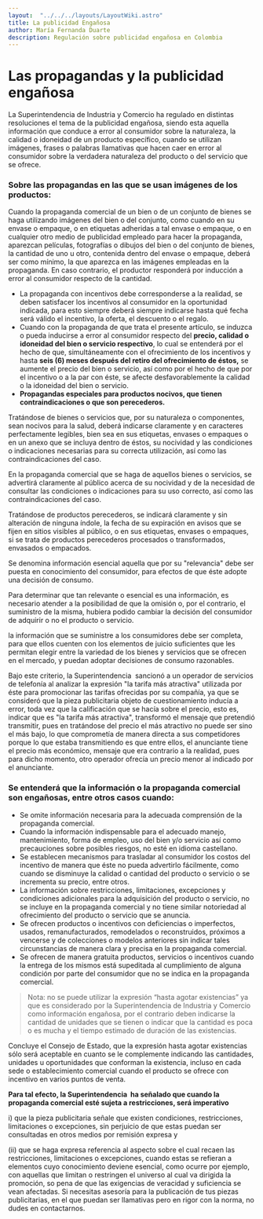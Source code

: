 ```yaml
---
layout:  "../../../layouts/LayoutWiki.astro"
title: La publicidad Engañosa
author: María Fernanda Duarte
description: Regulación sobre publicidad engañosa en Colombia
---
```

# Las propagandas y la publicidad engañosa

La Superintendencia de Industria y Comercio ha regulado en distintas resoluciones el tema de la publicidad engañosa, siendo esta aquella información que conduce a error al consumidor sobre la naturaleza, la calidad o idoneidad de un producto específico, cuando se utilizan imágenes, frases o palabras llamativas que hacen caer en error al consumidor sobre la verdadera naturaleza del producto o del servicio que se ofrece.

### Sobre las propagandas en las que se usan imágenes de los productos:

Cuando la propaganda comercial de un bien o de un conjunto de bienes se haga utilizando imágenes del bien o del conjunto, como cuando en su envase o empaque, o en etiquetas adheridas a tal envase o empaque, o en cualquier otro medio de publicidad empleado para hacer la propaganda, aparezcan películas, fotografías o dibujos del bien o del conjunto de bienes, la cantidad de uno u otro, contenida dentro del envase o empaque, deberá ser como mínimo, la que aparezca en las imágenes empleadas en la propaganda. En caso contrario, el productor responderá por inducción a error al consumidor respecto de la cantidad.

- La propaganda con incentivos debe corresponderse a la realidad, se deben satisfacer los incentivos al consumidor en la oportunidad indicada, para esto siempre deberá siempre indicarse hasta qué fecha será válido el incentivo, la oferta, el descuento o el regalo.
- Cuando con la propaganda de que trata el presente artículo, se induzca o pueda inducirse a error al consumidor respecto del **precio, calidad o idoneidad del bien o servicio respectivo**, lo cual se entenderá por el hecho de que, simultáneamente con el ofrecimiento de los incentivos y hasta **seis (6) meses después del retiro del ofrecimiento de éstos,** se aumente el precio del bien o servicio, así como por el hecho de que por el incentivo o a la par con éste, se afecte desfavorablemente la calidad o la idoneidad del bien o servicio.
- **Propagandas especiales para productos nocivos, que tienen contraindicaciones o que son perecederos.**

Tratándose de bienes o servicios que, por su naturaleza o componentes, sean nocivos para la salud, deberá indicarse claramente y en caracteres perfectamente legibles, bien sea en sus etiquetas, envases o empaques o en un anexo que se incluya dentro de éstos, su nocividad y las condiciones o indicaciones necesarias para su correcta utilización, así como las contraindicaciones del caso.

En la propaganda comercial que se haga de aquellos bienes o servicios, se advertirá claramente al público acerca de su nocividad y de la necesidad de consultar las condiciones o indicaciones para su uso correcto, así como las contraindicaciones del caso.

Tratándose de productos perecederos, se indicará claramente y sin alteración de ninguna índole, la fecha de su expiración en avisos que se fijen en sitios visibles al público, o en sus etiquetas, envases o empaques, si se trata de productos perecederos procesados o transformados, envasados o empacados.

Se denomina información esencial aquella que por su "relevancia" debe ser puesta en conocimiento del consumidor, para efectos de que éste adopte una decisión de consumo.

Para determinar que tan relevante o esencial es una información, es necesario atender a la posibilidad de que la omisión o, por el contrario, el suministro de la misma, hubiera podido cambiar la decisión del consumidor de adquirir o no el producto o servicio.

la información que se suministre a los consumidores debe ser completa, para que ellos cuenten con los elementos de juicio suficientes que les permitan elegir entre la variedad de los bienes y servicios que se ofrecen en el mercado, y puedan adoptar decisiones de consumo razonables.

Bajo este criterio, la Superintendencia  sancionó a un operador de servicios de telefonía al analizar la expresión "la tarifa más atractiva" utilizada por éste para promocionar las tarifas ofrecidas por su compañía, ya que se consideró que la pieza publicitaria objeto de cuestionamiento inducía a error, toda vez que la calificación que se hacía sobre el precio, esto es, indicar que es "la tarifa más atractiva", transformó el mensaje que pretendió transmitir, pues en tratándose del precio el más atractivo no puede ser sino el más bajo, lo que comprometía de manera directa a sus competidores porque lo que estaba transmitiendo es que entre ellos, el anunciante tiene el precio más económico, mensaje que era contrario a la realidad, pues para dicho momento, otro operador ofrecía un precio menor al indicado por el anunciante.

### Se entenderá que la información o la propaganda comercial son engañosas, entre otros casos cuando:

- Se omite información necesaria para la adecuada comprensión de la propaganda comercial.
- Cuando la información indispensable para el adecuado manejo, mantenimiento, forma de empleo, uso del bien y/o servicio así como precauciones sobre posibles riesgos, no esté en idioma castellano.
- Se establecen mecanismos para trasladar al consumidor los costos del incentivo de manera que éste no pueda advertirlo fácilmente, como cuando se disminuye la calidad o cantidad del producto o servicio o se incrementa su precio, entre otros.
- La información sobre restricciones, limitaciones, excepciones y condiciones adicionales para la adquisición del producto o servicio, no se incluye en la propaganda comercial y no tiene similar notoriedad al ofrecimiento del producto o servicio que se anuncia.
- Se ofrecen productos o incentivos con deficiencias o imperfectos, usados, remanufacturados, remodelados o reconstruidos, próximos a vencerse y de colecciones o modelos anteriores sin indicar tales circunstancias de manera clara y precisa en la propaganda comercial.
- Se ofrecen de manera gratuita productos, servicios o incentivos cuando la entrega de los mismos está supeditada al cumplimiento de alguna condición por parte del consumidor que no se indica en la propaganda comercial.

> Nota: no se puede utilizar la expresión “hasta agotar existencias” ya que es considerado por la Superintendencia de Industria y Comercio como información engañosa, por el contrario deben indicarse la cantidad de unidades que se tienen o indicar que la cantidad es poca o es mucha y el tiempo estimado de duración de las existencias.
> 

Concluye el Consejo de Estado, que la expresión hasta agotar existencias sólo será aceptable en cuanto se le complemente indicando las cantidades, unidades u oportunidades que conforman la existencia, incluso en cada sede o establecimiento comercial cuando el producto se ofrece con incentivo en varios puntos de venta.

**Para tal efecto, la Superintendencia  ha señalado que cuando la propaganda comercial esté sujeta a restricciones, será imperativo** 

i) que la pieza publicitaria señale que existen condiciones, restricciones, limitaciones o excepciones, sin perjuicio de que estas puedan ser consultadas en otros medios por remisión expresa y 

(ii) que se haga expresa referencia al aspecto sobre el cual recaen las restricciones, limitaciones o excepciones, cuando estas se refieran a elementos cuyo conocimiento deviene esencial, como ocurre por ejemplo, con aquellas que limitan o restringen el universo al cual va dirigida la promoción, so pena de que las exigencias de veracidad y suficiencia se vean afectadas.
Si necesitas asesoría para la publicación de tus piezas publicitarias, en el que puedan ser llamativas pero en rigor con la norma, no dudes en contactarnos.
